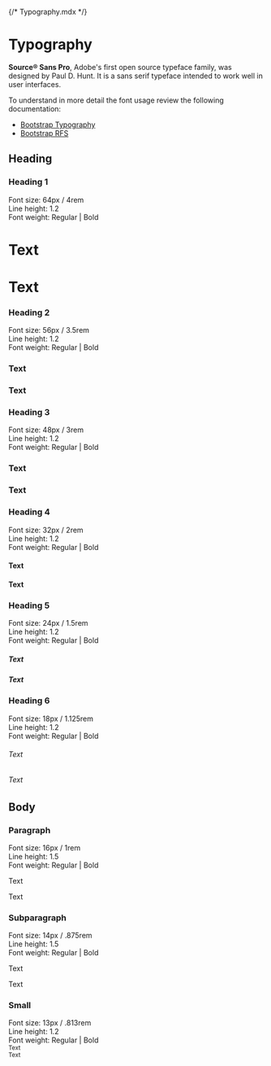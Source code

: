 {/* Typography.mdx */}


<Meta title="Design System/Typography" />

# Typography

**Source® Sans Pro**, Adobe's first open source typeface family, was designed by Paul D. Hunt. It is a sans serif typeface intended to work well in user interfaces.

To understand in more detail the font usage review the following documentation:

+ [Bootstrap Typography](https://getbootstrap.com/docs/5.3/content/typography/)
+ [Bootstrap RFS](https://getbootstrap.com/docs/5.3/getting-started/rfs/)


## Heading

<Canvas>
  <div className="container">
    <div className="row align-items-center mb-4">
      <div className="col">
        <h3 className="h5">Heading 1</h3>
        <div className="small text-gray-500">
          <div>Font size: 64px / 4rem</div>
          <div>Line height: 1.2</div>
          <div>Font weight: Regular | Bold</div>
        </div>
      </div>
      <div className="col">
        <h1>Text</h1>
      </div>
      <div className="col">
        <h1 className="fw-bold">Text</h1>
      </div>
    </div>
    <div className="row align-items-center mb-4">
      <div className="col">
        <h3 className="h5">Heading 2</h3>
        <div className="small text-gray-500">
          <div>Font size: 56px / 3.5rem</div>
          <div>Line height: 1.2</div>
          <div>Font weight: Regular | Bold</div>
        </div>
      </div>
      <div className="col">
        <h3>Text</h3>
      </div>
      <div className="col">
        <h3 className="fw-bold">Text</h3>
      </div>
    </div>
    <div className="row align-items-center mb-4">
      <div className="col">
        <h3 className="h5">Heading 3</h3>
        <div className="small text-gray-500">
          <div>Font size: 48px / 3rem</div>
          <div>Line height: 1.2</div>
          <div>Font weight: Regular | Bold</div>
        </div>
      </div>
      <div className="col">
        <h3>Text</h3>
      </div>
      <div className="col">
        <h3 className="fw-bold">Text</h3>
      </div>
    </div>
    <div className="row align-items-center mb-4">
      <div className="col">
        <h3 className="h5">Heading 4</h3>
        <div className="small text-gray-500">
          <div>Font size: 32px / 2rem</div>
          <div>Line height: 1.2</div>
          <div>Font weight: Regular | Bold</div>
        </div>
      </div>
      <div className="col">
        <h4>Text</h4>
      </div>
      <div className="col">
        <h4 className="fw-bold">Text</h4>
      </div>
    </div>
    <div className="row align-items-center mb-4">
      <div className="col">
        <h3 className="h5">Heading 5</h3>
        <div className="small text-gray-500">
          <div>Font size: 24px / 1.5rem</div>
          <div>Line height: 1.2</div>
          <div>Font weight: Regular | Bold</div>
        </div>
      </div>
      <div className="col">
        <h5>Text</h5>
      </div>
      <div className="col">
        <h5 className="fw-bold">Text</h5>
      </div>
    </div>
    <div className="row align-items-center mb-4">
      <div className="col">
        <h3 className="h5">Heading 6</h3>
        <div className="small text-gray-500">
          <div>Font size: 18px / 1.125rem</div>
          <div>Line height: 1.2</div>
          <div>Font weight: Regular | Bold</div>
        </div>
      </div>
      <div className="col">
        <h6>Text</h6>
      </div>
      <div className="col">
        <h6 className="fw-bold">Text</h6>
      </div>
    </div>
  </div>
</Canvas>

## Body

<Canvas>
  <div className="container">
    <div className="row align-items-center mb-4">
      <div className="col">
        <h3 className="h5">Paragraph</h3>
        <div className="small text-gray-500">
          <div>Font size: 16px / 1rem</div>
          <div>Line height: 1.5</div>
          <div>Font weight: Regular | Bold</div>
        </div>
      </div>
      <div className="col">
        <p>Text</p>
      </div>
      <div className="col">
        <p className="fw-bold">Text</p>
      </div>
    </div>
    <div className="row align-items-center mb-4">
      <div className="col">
        <h3 className="h5">Subparagraph</h3>
        <div className="small text-gray-500">
          <div>Font size: 14px / .875rem</div>
          <div>Line height: 1.5</div>
          <div>Font weight: Regular | Bold</div>
        </div>
      </div>
      <div className="col">
        <p className="small text-gray-500">Text</p>
      </div>
      <div className="col">
        <p className="small text-gray-500 fw-bold">Text</p>
      </div>
    </div>
    <div className="row align-items-center mb-4">
      <div className="col">
        <h3 className="h5">Small</h3>
        <div className="small text-gray-500">
          <div>Font size: 13px / .813rem</div>
          <div>Line height: 1.2</div>
          <div>Font weight: Regular | Bold</div>
        </div>
      </div>
      <div className="col">
        <small className="small">Text</small>
      </div>
      <div className="col">
        <small className="fw-bold">Text</small>
      </div>
    </div>
  </div>
</Canvas>

